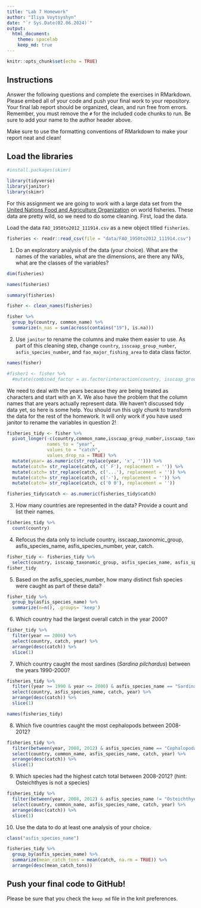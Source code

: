 ```yaml
---
title: "Lab 7 Homework"
author: "Iliya Voytsyshyn"
date: "`r Sys.Date(02.06.2024)`"
output:
  html_document: 
    theme: spacelab
    keep_md: true
---
```


```r
knitr::opts_chunk$set(echo = TRUE)
```

## Instructions
Answer the following questions and complete the exercises in RMarkdown. Please embed all of your code and push your final work to your repository. Your final lab report should be organized, clean, and run free from errors. Remember, you must remove the `#` for the included code chunks to run. Be sure to add your name to the author header above.  

Make sure to use the formatting conventions of RMarkdown to make your report neat and clean!  

## Load the libraries
```r
#install.packages(skimr)
```


```r
library(tidyverse)
library(janitor)
library(skimr)
```

For this assignment we are going to work with a large data set from the [United Nations Food and Agriculture Organization](http://www.fao.org/about/en/) on world fisheries. These data are pretty wild, so we need to do some cleaning. First, load the data.  

Load the data `FAO_1950to2012_111914.csv` as a new object titled `fisheries`.
```r
fisheries <- readr::read_csv(file = "data/FAO_1950to2012_111914.csv")
```

1. Do an exploratory analysis of the data (your choice). What are the names of the variables, what are the dimensions, are there any NA's, what are the classes of the variables?  
```r
dim(fisheries)
```
```r
names(fisheries)
```

```r
summary(fisheries)
```
```r
fisher <- clean_names(fisheries)
```


```r
fisher %>%
  group_by(country, common_name) %>%
  summarize(n_nas = sum(across(contains("19"), is.na)))
```


2. Use `janitor` to rename the columns and make them easier to use. As part of this cleaning step, change `country`, `isscaap_group_number`, `asfis_species_number`, and `fao_major_fishing_area` to data class factor. 
```r
names(fisher)
```

```r
#fisher1 <- fisher %>%
  #mutate(combined_factor = as.factor(interaction(country, isscaap_group_number, fao_major_fishing_area, asfis_species_number)))
```

We need to deal with the years because they are being treated as characters and start with an X. We also have the problem that the column names that are years actually represent data. We haven't discussed tidy data yet, so here is some help. You should run this ugly chunk to transform the data for the rest of the homework. It will only work if you have used janitor to rename the variables in question 2!  
```r
fisheries_tidy <- fisher %>% 
  pivot_longer(-c(country,common_name,isscaap_group_number,isscaap_taxonomic_group,asfis_species_number,asfis_species_name,fao_major_fishing_area,measure),
               names_to = "year",
               values_to = "catch",
               values_drop_na = TRUE) %>% 
  mutate(year= as.numeric(str_replace(year, 'x', ''))) %>% 
  mutate(catch= str_replace(catch, c(' F'), replacement = '')) %>% 
  mutate(catch= str_replace(catch, c('...'), replacement = '')) %>% 
  mutate(catch= str_replace(catch, c('-'), replacement = '')) %>% 
  mutate(catch= str_replace(catch, c('0 0'), replacement = ''))

fisheries_tidy$catch <- as.numeric(fisheries_tidy$catch)
```

3. How many countries are represented in the data? Provide a count and list their names.
```r
fisheries_tidy %>%
  count(country)
```

4. Refocus the data only to include country, isscaap_taxonomic_group, asfis_species_name, asfis_species_number, year, catch.
```r
fisher_tidy <- fisheries_tidy %>%
  select(country, isscaap_taxonomic_group, asfis_species_name, asfis_species_number, year, catch)
fisher_tidy
```

5. Based on the asfis_species_number, how many distinct fish species were caught as part of these data?
```r
fisher_tidy %>% 
  group_by(asfis_species_name) %>% 
  summarize(n=n(), .groups= 'keep')
```

6. Which country had the largest overall catch in the year 2000?
```r
fisher_tidy %>%
  filter(year == 2000) %>%
  select(country, catch, year) %>%
  arrange(desc(catch)) %>%
  slice(1)
```

7. Which country caught the most sardines (_Sardina pilchardus_) between the years 1990-2000?
```r
fisheries_tidy %>% 
  filter((year >= 1990 & year <= 2000) & asfis_species_name == "Sardina pilchardus") %>%
  select(country, asfis_species_name, catch, year) %>%
  arrange(desc(catch)) %>%
  slice(1)
```
```r
names(fisheries_tidy)
```


8. Which five countries caught the most cephalopods between 2008-2012?
```r
fisheries_tidy %>% 
  filter(between(year, 2008, 2012) & asfis_species_name == "Cephalopoda") %>%
  select(country, common_name, asfis_species_name, catch, year) %>%
  arrange(desc(catch)) %>%
  slice(1)
```

9. Which species had the highest catch total between 2008-2012? (hint: Osteichthyes is not a species)
```r
fisheries_tidy %>% 
  filter(between(year, 2008, 2012) & asfis_species_name != "Osteichthyes") %>%
  select(country, common_name, asfis_species_name, catch, year) %>%
  arrange(desc(catch)) %>%
  slice(1)
```

10. Use the data to do at least one analysis of your choice.
```r
class("asfis_species_name")
```


```r
fisheries_tidy %>%
  group_by(asfis_species_name) %>%
  summarize(mean_catch_tons = mean(catch, na.rm = TRUE)) %>%
  arrange(desc(mean_catch_tons))
```

## Push your final code to GitHub!
Please be sure that you check the `keep md` file in the knit preferences.   